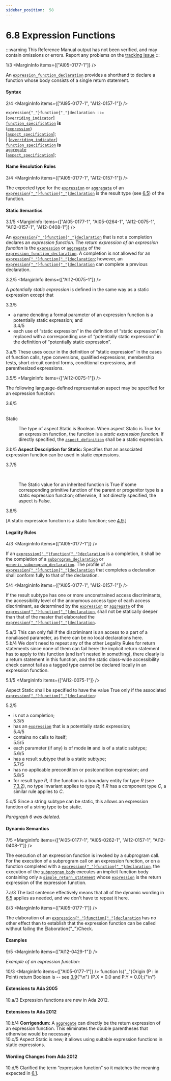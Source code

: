 ```yaml
---
sidebar_position:  58
---
```


# 6.8 Expression Functions

:::warning
This Reference Manual output has not been verified,
and may contain omissions or errors.
Report any problems on the [tracking issue](https://github.com/ada-lang-io/ada-lang-io/issues/20)
:::


<MarginText>1/3</MarginText>
<MarginInfo items={["AI05-0177-1"]} />
<p>An <code><a href="../AA-6/AA-6.8#S0228">expression_function_declaration</a></code> provides a shorthand to declare a function whose body consists of a single return statement. <br /></p>


#### Syntax

<MarginText>2/4</MarginText>
<MarginInfo items={["AI95-0177-1", "AI12-0157-1"]} />

<CodeBlock>
<code>expression{"_"}function{"_"}declaration</code><a id="S0228"></a><code> ::= </code><br />   [<code><a href="../AA-8/AA-8.3#S0234">overriding_indicator</a></code>]<br />   <code><a href="../AA-6/AA-6.1#S0198">function_specification</a></code> <strong>is</strong><br />       (<code><a href="../AA-4/AA-4.4#S0132">expression</a></code>)<br />       [<code><a href="../AA-13/AA-13.1#S0346">aspect_specification</a></code>];<br /> | [<code><a href="../AA-8/AA-8.3#S0234">overriding_indicator</a></code>]<br />   <code><a href="../AA-6/AA-6.1#S0198">function_specification</a></code> <strong>is</strong><br />       <code><a href="../AA-4/AA-4.3#S0106">aggregate</a></code><br />       [<code><a href="../AA-13/AA-13.1#S0346">aspect_specification</a></code>];<br />

</CodeBlock>

#### Name Resolution Rules

<MarginText>3/4</MarginText>
<MarginInfo items={["AI05-0177-1", "AI12-0157-1"]} />
<p>The expected type for the <code><a href="../AA-4/AA-4.4#S0132">expression</a></code> or <code><a href="../AA-4/AA-4.3#S0106">aggregate</a></code> of an <code><a href="../AA-6/AA-6.8#S0228">expression{"_"}function{"_"}declaration</a></code> is the result type (see <a href="../AA-6/AA-6.5">6.5</a>) of the function. <br /></p>


#### Static Semantics

<MarginText>3.1/5</MarginText>
<MarginInfo items={["AI05-0177-1", "AI05-0264-1", "AI12-0075-1", "AI12-0157-1", "AI12-0408-1"]} />
<p>An <code><a href="../AA-6/AA-6.8#S0228">expression{"_"}function{"_"}declaration</a></code> that is not a completion declares an <em>expression function</em>. The <em>return expression of an expression function</em> is the <code><a href="../AA-4/AA-4.4#S0132">expression</a></code> or <code><a href="../AA-4/AA-4.3#S0106">aggregate</a></code> of the <code><a href="../AA-6/AA-6.8#S0228">expression_function_declaration</a></code>. A completion is not allowed for an <code><a href="../AA-6/AA-6.8#S0228">expression{"_"}function{"_"}declaration</a></code>; however, an <code><a href="../AA-6/AA-6.8#S0228">expression{"_"}function{"_"}declaration</a></code> can complete a previous declaration.<br /></p>

<MarginText>3.2/5</MarginText>
<MarginInfo items={["AI12-0075-1"]} />
<p>A <em>potentially static expression</em> is defined in the same way as a static expression except that<br /></p>

<MarginText>3.3/5</MarginText>
<ul>
<li>a name denoting a formal parameter of an expression function is a potentially static expression; and<br /></li>
<MarginText>3.4/5</MarginText>
<li>each use of &ldquo;static expression&rdquo; in the definition of &ldquo;static expression&rdquo; is replaced with a corresponding use of &ldquo;potentially static expression&rdquo; in the definition of &ldquo;potentially static expression&rdquo;. <br /></li>
</ul>
<AnnotatedOnly>
<MarginText>3.a/5</MarginText>
<Admonition type="aarm" aarm="discussion">
<strong></strong>These uses occur in the definition of &ldquo;static expression&rdquo; in the cases of function calls, type conversions, qualified expressions, membership tests, short circuit control forms, conditional expressions, and parenthesized expressions. <br />
</Admonition>
</AnnotatedOnly>

<MarginText>3.5/5</MarginText>
<MarginInfo items={["AI12-0075-1"]} />
<p>The following language-defined representation aspect may be specified for an expression function:<br /></p>

<MarginText>3.6/5</MarginText>
<dt><br/>Static</dt>
<dl>
<dd>The type of aspect Static is Boolean. When aspect Static is True for an expression function, the function is a <em>static expression function</em>. If directly specified, the <code><a href="../AA-13/AA-13.1#S0348">aspect_definition</a></code> shall be a static expression.<br /></dd>
</dl>
<AnnotatedOnly>
<MarginText>3.b/5</MarginText>
<Admonition type="aarm" aarm="note">
<strong>Aspect Description for </strong><strong>Static: </strong>Specifies that an associated expression function can be used in static expressions.<br />
</Admonition>
</AnnotatedOnly>

<MarginText>3.7/5</MarginText>
<dt><br/></dt>
<dl>
<dd>The Static value for an inherited function is True if some corresponding primitive function of the parent or progenitor type is a static expression function; otherwise, if not directly specified, the aspect is False. <br /></dd>
</dl>
<MarginText>3.8/5</MarginText>
<MarginInfo items={["AI12-0075-1"]} />
<p>[A static expression function is a static function; see <a href="../AA-4/AA-4.9">4.9</a>.] <br /></p>


#### Legality Rules

<MarginText>4/3</MarginText>
<MarginInfo items={["AI05-0177-1"]} />
<p>If an <code><a href="../AA-6/AA-6.8#S0228">expression{"_"}function{"_"}declaration</a></code> is a completion, it shall be the completion of a <code><a href="../AA-6/AA-6.1#S0195">subprogram_declaration</a></code> or <code><a href="../AA-12/AA-12.1#S0311">generic_subprogram_declaration</a></code>. The profile of an <code><a href="../AA-6/AA-6.8#S0228">expression{"_"}function{"_"}declaration</a></code> that completes a declaration shall conform fully to that of the declaration.<br /></p>

<MarginText>5/4</MarginText>
<MarginInfo items={["AI05-0177-1", "AI12-0157-1"]} />
<p>If the result subtype has one or more unconstrained access discriminants, the accessibility level of the anonymous access type of each access discriminant, as determined by the <code><a href="../AA-4/AA-4.4#S0132">expression</a></code> or <code><a href="../AA-4/AA-4.3#S0106">aggregate</a></code> of the <code><a href="../AA-6/AA-6.8#S0228">expression{"_"}function{"_"}declaration</a></code>, shall not be statically deeper than that of the master that elaborated the <code><a href="../AA-6/AA-6.8#S0228">expression{"_"}function{"_"}declaration</a></code>.<br /></p>

<AnnotatedOnly>
<MarginText>5.a/3</MarginText>
<Admonition type="aarm" aarm="ramification">
<strong></strong>This can only fail if the discriminant is an access to a part of a nonaliased parameter, as there can be no local declarations here. <br />
</Admonition>
</AnnotatedOnly>

<AnnotatedOnly>
<MarginText>5.b/4</MarginText>
<MarginInfo items={["AI12-0005-1"]} />
<Admonition type="aarm" aarm="discussion">
<strong></strong>We don't need to repeat any of the other Legality Rules for return statements since none of them can fail here: the implicit return statement has to apply to this function (and isn't nested in something), there clearly is a return statement in this function, and the static class-wide accessibility check cannot fail as a tagged type cannot be declared locally in an expression function. <br />
</Admonition>
</AnnotatedOnly>

<MarginText>5.1/5</MarginText>
<MarginInfo items={["AI12-0075-1"]} />
<p>Aspect Static shall be specified to have the value True only if the associated <code><a href="../AA-6/AA-6.8#S0228">expression{"_"}function{"_"}declaration</a></code>:<br /></p>

<MarginText>5.2/5</MarginText>
<ul>
<li>is not a completion;<br /></li>
<MarginText>5.3/5</MarginText>
<li>has an <code><a href="../AA-4/AA-4.4#S0132">expression</a></code> that is a potentially static expression;<br /></li>
<MarginText>5.4/5</MarginText>
<li>contains no calls to itself;<br /></li>
<MarginText>5.5/5</MarginText>
<li>each parameter (if any) is of mode <strong>in</strong> and is of a static subtype;<br /></li>
<MarginText>5.6/5</MarginText>
<li>has a result subtype that is a static subtype;<br /></li>
<MarginText>5.7/5</MarginText>
<li>has no applicable precondition or postcondition expression; and<br /></li>
<MarginText>5.8/5</MarginText>
<MarginInfo items={["AI12-0075-1", "AI12-0191-1"]} />
<li>for result type <em>R</em>, if the function is a boundary entity for type <em>R</em> (see <a href="../AA-7/AA-7.3#Subclause_7.3.2">7.3.2</a>), no type invariant applies to type <em>R</em>; if <em>R</em> has a component type <em>C</em>, a similar rule applies to <em>C</em>. <br /></li>
</ul>
<AnnotatedOnly>
<MarginText>5.c/5</MarginText>
<Admonition type="aarm" aarm="ramification">
<strong></strong>Since a string subtype can be static, this allows an expression function of a string type to be static. <br />
</Admonition>
</AnnotatedOnly>

<p><em>Paragraph 6 was deleted.</em> <br /></p>


#### Dynamic Semantics

<MarginText>7/5</MarginText>
<MarginInfo items={["AI05-0177-1", "AI05-0262-1", "AI12-0157-1", "AI12-0408-1"]} />
<p>The execution of an expression function is invoked by a subprogram call. For the execution of a subprogram call on an expression function, or on a function completed with a <code><a href="../AA-6/AA-6.8#S0228">expression{"_"}function{"_"}declaration</a></code>, the execution of the <code><a href="../AA-6/AA-6.3#S0216">subprogram_body</a></code> executes an implicit function body containing only a <code><a href="../AA-6/AA-6.5#S0222">simple_return_statement</a></code> whose <code><a href="../AA-4/AA-4.4#S0132">expression</a></code> is the return expression of the expression function.<br /></p>

<AnnotatedOnly>
<MarginText>7.a/3</MarginText>
<Admonition type="aarm" aarm="discussion">
<strong></strong>The last sentence effectively means that all of the dynamic wording in <a href="../AA-6/AA-6.5">6.5</a> applies as needed, and we don't have to repeat it here. <br />
</Admonition>
</AnnotatedOnly>

<MarginText>8/3</MarginText>
<MarginInfo items={["AI05-0177-1"]} />
<p>The elaboration of an <code><a href="../AA-6/AA-6.8#S0228">expression{"_"}function{"_"}declaration</a></code> has no other effect than to establish that the expression function can be called without failing the Elaboration{"_"}Check. <br /></p>


#### Examples

<MarginText>9/5</MarginText>
<MarginInfo items={["AI12-0429-1"]} />
<p><em>Example of an expression function:</em> <br /></p>

<MarginText>10/3</MarginText>
<MarginInfo items={["AI05-0177-1"]} />
<CodeBlock language="ada">
function Is{"_"}Origin (P : in Point) return Boolean is -- see <a href="../AA-3/AA-3.9">3.9</a>{"\n"}   (P.X = 0.0 and P.Y = 0.0);{"\n"}

</CodeBlock>
<AnnotatedOnly>

#### Extensions to Ada 2005

</AnnotatedOnly>
<AnnotatedOnly>
<MarginText>10.a/3</MarginText>
<MarginInfo items={["AI05-0177-1"]} />
<Admonition type="aarm" aarm="note">
Expression functions are new in Ada 2012. <br />
</Admonition>
</AnnotatedOnly>

<AnnotatedOnly>

#### Extensions to Ada 2012

</AnnotatedOnly>
<AnnotatedOnly>
<MarginText>10.b/4</MarginText>
<MarginInfo items={["AI12-0157-1"]} />
<Admonition type="aarm" aarm="note">
<strong>Corrigendum:</strong> A <code><a href="../AA-4/AA-4.3#S0106">aggregate</a></code> can directly be the return expression of an expression function. This eliminates the double parentheses that otherwise would be necessary.<br />
</Admonition>
</AnnotatedOnly>

<AnnotatedOnly>
<MarginText>10.c/5</MarginText>
<MarginInfo items={["AI12-0075-1"]} />
<Admonition type="aarm" aarm="note">
Aspect Static is new; it allows using suitable expression functions in static expressions. <br />
</Admonition>
</AnnotatedOnly>

<AnnotatedOnly>

#### Wording Changes from Ada 2012

</AnnotatedOnly>
<AnnotatedOnly>
<MarginText>10.d/5</MarginText>
<MarginInfo items={["AI12-0408-1"]} />
<Admonition type="aarm" aarm="note">
Clarified the term &ldquo;expression function&rdquo; so it matches the meaning expected in <a href="../AA-6/AA-6.1">6.1</a>. <br />
</Admonition>
</AnnotatedOnly>

